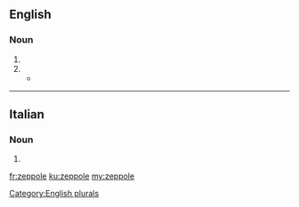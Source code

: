 ==English==

===Noun===
{{en-noun|~}}

# {{plural of|zeppola|lang=en}}[[Category:English plurals]]
# {{alternative form of|zeppola}}
#* {{quote-news|year=2007|date=August 6|author=David Gonzalez|title=A Neighborhood Balks at a Chain Restaurant|work=New York Times|url=http://www.nytimes.com/2007/08/06/nyregion/06pizza.html
|passage=Of all the spots the franchise could have chosen, why, he asks, did it have to be on the other side of the wall where two centurion busts stand guard above customers waiting for '''zeppoles''' or Sicilian slices? }}

----

==Italian==

===Noun===
{{head|it|plural}} {{f}}

# {{plural of|zeppola|lang=it}}

[[fr:zeppole]]
[[ku:zeppole]]
[[my:zeppole]]